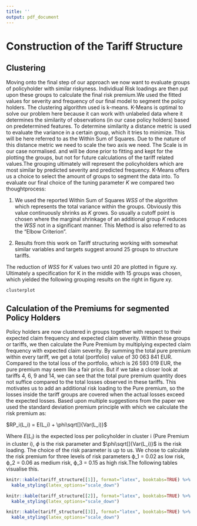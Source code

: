 ```yaml
---
title: ''
output: pdf_document
---
```



# Construction of the Tariff Structure


## Clustering

Moving onto the final step of our approach we now want to evaluate groups of policyholder with similar riskyness. Individiual Risk loadings are then put upon these groups to calculate the final risk premium.We used the fitted values for severity and frequency of our final model to segment the policy holders. The clustering algorithm  used is k-means. K-Means is optimal to solve our problem here because it can work with unlabeled data where it determines the similarity of observations (in our case policy holders) based on predetermined features. To determine similarity a distance metric is used to evaluate the variance in a certain group, which it tries to minimize. This will be here referred to as the Within Sum of Squares. Due to the nature of this distance metric we need to scale the two axis we need. The Scale is in our case normalised. and will be done prior to fitting and kept for the plotting the groups, but not for future calculations of the tariff related values.The grouping ultimately will represent the policyholders which are most similar by predicted severity and predicted frequency. K-Means offers us a choice to select the amount of groups to segment the data into. To evaluate our final choice of the tuning parameter $K$ we compared two thoughtprocess: 

1. We used the reported Within Sum of Squares $WSS$ of the algorithm which represents the total variance within the groups. Obviously this value continuously shrinks as $K$ grows. So usually a cutoff point is chosen where the marginal shrinkage of an additional group $K$ reduces the $WSS$ not in a significant manner. This Method is also referred to as the "Elbow Criterion". 

2. Results from this work \citep{yang_risk_2022} on Tariff structuring working with somewhat similar variables and targets suggest around 25 groups to structure tariffs. 

The reduction of $WSS$ for $K$ values two until 20 are plotted in figure xy. Ultimately a specification for K in the middle with 15 groups was chosen, which yielded the following grouping results on the right in figure xy. 





```r
clusterplot
```
\newpage


## Calculation of the Premiums for segmented Policy Holders

Policy holders are now clustered in groups together with respect to their expected claim frequency and expected claim severity. Within these groups or tariffs, we then calculate the Pure Premium by multiplying expected claim frequency with expected claim severity. By summing the total pure premium within every tariff, we get a total (portfolio) value of 30 063 841 EUR. Compared to the total loss of the portfolio, which is 26 593 019 EUR, the pure premium may seem like a fair price. But if we take a closer look at tariffs 4, 6, 9 and 14, we can see that the total pure premium quantity does not suffice compared to the total losses observed in these tariffs. This motivates us to add an additional risk loading to the Pure premium, so the losses inside the tariff groups are covered when the actual losses exceed the expected losses.
Based upon multiple suggestions from the paper \citep{yang_risk_2022} we used the standard deviation premium principle with which we calculate the risk premium as:

$RP_i(L_i) = E(L_i) + \phi\sqrt[]{Var(L_i)}$  
  

Where $E(L_i)$ is the expected loss per policyholder in cluster i (Pure Premium in cluster i), 
$\phi$ is the risk parameter and $\phi\sqrt[]{Var(L_i)}$ is the risk loading. The choice of the risk parameter is up to us. We chose to calculate the risk premium for three levels of risk parameters ϕ_1 = 0.02 as low risk, ϕ_2 = 0.06 as medium risk, ϕ_3 = 0.15 as high risk.The following tables visualise this. 


```r
knitr::kable(tariff_structure[[1]], format="latex", booktabs=TRUE) %>% 
  kable_styling(latex_options="scale_down")

knitr::kable(tariff_structure[[2]], format="latex", booktabs=TRUE) %>% 
  kable_styling(latex_options="scale_down")

knitr::kable(tariff_structure[[3]], format="latex", booktabs=TRUE) %>% 
  kable_styling(latex_options="scale_down")
```

